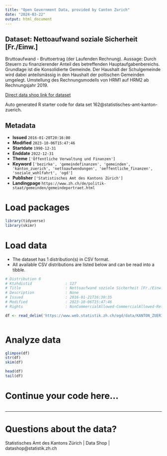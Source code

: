 ```yaml
---
title: "Open Government Data, provided by Canton Zurich"
date: "2024-03-22"
output: html_document
---
```


## Dataset: Nettoaufwand soziale Sicherheit [Fr./Einw.]

Bruttoaufwand - Bruttoertrag (der Laufenden Rechnung). Aussage: Durch Steuern zu finanzierender Anteil des betreffenden Hauptaufgabenbereichs. Grundlage ist die Konsolidierte Gemeinde. Der Haushalt der Schulgemeinde wird dabei anteilsmässig in den Haushalt der poltischen Gemeinden umgelegt. Umstellung des Rechnungsmodells von HRM1 auf HRM2 ab Rechnungsjahr 2019.

[Direct data shop link for dataset](https://www.zh.ch/de/politik-staat/statistik-daten/datenkatalog.html#/datasets/162@statistisches-amt-kanton-zuerich)

Auto generated R starter code for data set 162@statistisches-amt-kanton-zuerich.

## Metadata

- **Issued** `2016-01-20T20:16:00`
- **Modified** `2023-10-06T15:47:46`
- **Startdate** `1990-12-31`
- **Enddate** `2022-12-31`
- **Theme** `['Öffentliche Verwaltung und Finanzen']`
- **Keyword** `['bezirke', 'gemeindefinanzen', 'gemeinden', 'kanton_zuerich', 'nettoaufwendungen', 'oeffentliche_finanzen', 'soziale_wohlfahrt', 'ogd']`
- **Publisher** `['Statistisches Amt des Kantons Zürich']`
- **Landingpage** `https://www.zh.ch/de/politik-staat/gemeinden/gemeindeportraet.html`


# Load packages

```r

library(tidyverse)
library(skimr)

```

# Load data

-   The dataset has 1 distribution(s) in CSV format.
-   All available CSV distributions are listed below and can be read into a tibble.

```r

# Distribution 0
# Ktzhdistid               : 127
# Title                    : Nettoaufwand soziale Sicherheit [Fr./Einw.]
# Description              : None
# Issued                   : 2016-01-21T16:30:35
# Modified                 : 2023-10-06T15:47:46
# Rights                   : NonCommercialAllowed-CommercialAllowed-ReferenceRequired

df <- read_delim('https://www.web.statistik.zh.ch/ogd/data/KANTON_ZUERICH_426.csv')



```

# Analyze data

```r

glimpse(df)
str(df)
skim(df)

head(df)
tail(df)

```

# Continue your code here...

```r

```

------------------------------------------------------------------------

# Questions about the data?

Statistisches Amt des Kantons Zürich | Data Shop | datashop@statistik.zh.ch
